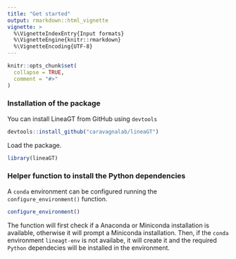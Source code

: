 ---
title: "Get started"
output: rmarkdown::html_vignette
vignette: >
  %\VignetteIndexEntry{Input formats}
  %\VignetteEngine{knitr::rmarkdown}
  %\VignetteEncoding{UTF-8}
---

```{r, include = FALSE}
knitr::opts_chunk$set(
  collapse = TRUE,
  comment = "#>"
)
```

### Installation of the package

You can install LineaGT from GitHub using `devtools`
```{r eval=FALSE, include=TRUE}
devtools::install_github("caravagnalab/lineaGT")
```

Load the package.
```{r}
library(lineaGT)
```

### Helper function to install the Python dependencies
A `conda` environment can be configured running the `configure_environment()` function.
```{r eval=FALSE}
configure_environment()
```

The function will first check if a Anaconda or Miniconda installation is available, otherwise it will prompt a Miniconda installation.
Then, if the `conda` environment `lineagt-env` is not availabe, it will create it and the required `Python` dependecies will be installed in the environment.
